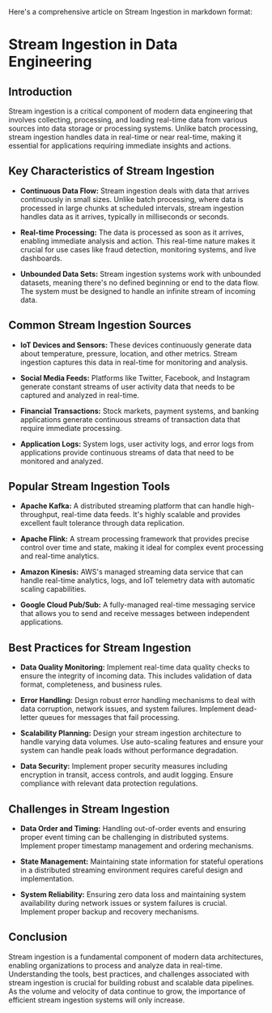 Here's a comprehensive article on Stream Ingestion in markdown format:

# Stream Ingestion in Data Engineering

## Introduction

Stream ingestion is a critical component of modern data engineering that involves collecting, processing, and loading real-time data from various sources into data storage or processing systems. Unlike batch processing, stream ingestion handles data in real-time or near real-time, making it essential for applications requiring immediate insights and actions.

## Key Characteristics of Stream Ingestion

* **Continuous Data Flow:** Stream ingestion deals with data that arrives continuously in small sizes. Unlike batch processing, where data is processed in large chunks at scheduled intervals, stream ingestion handles data as it arrives, typically in milliseconds or seconds.

* **Real-time Processing:** The data is processed as soon as it arrives, enabling immediate analysis and action. This real-time nature makes it crucial for use cases like fraud detection, monitoring systems, and live dashboards.

* **Unbounded Data Sets:** Stream ingestion systems work with unbounded datasets, meaning there's no defined beginning or end to the data flow. The system must be designed to handle an infinite stream of incoming data.

## Common Stream Ingestion Sources

* **IoT Devices and Sensors:** These devices continuously generate data about temperature, pressure, location, and other metrics. Stream ingestion captures this data in real-time for monitoring and analysis.

* **Social Media Feeds:** Platforms like Twitter, Facebook, and Instagram generate constant streams of user activity data that needs to be captured and analyzed in real-time.

* **Financial Transactions:** Stock markets, payment systems, and banking applications generate continuous streams of transaction data that require immediate processing.

* **Application Logs:** System logs, user activity logs, and error logs from applications provide continuous streams of data that need to be monitored and analyzed.

## Popular Stream Ingestion Tools

* **Apache Kafka:** A distributed streaming platform that can handle high-throughput, real-time data feeds. It's highly scalable and provides excellent fault tolerance through data replication.

* **Apache Flink:** A stream processing framework that provides precise control over time and state, making it ideal for complex event processing and real-time analytics.

* **Amazon Kinesis:** AWS's managed streaming data service that can handle real-time analytics, logs, and IoT telemetry data with automatic scaling capabilities.

* **Google Cloud Pub/Sub:** A fully-managed real-time messaging service that allows you to send and receive messages between independent applications.

## Best Practices for Stream Ingestion

* **Data Quality Monitoring:** Implement real-time data quality checks to ensure the integrity of incoming data. This includes validation of data format, completeness, and business rules.

* **Error Handling:** Design robust error handling mechanisms to deal with data corruption, network issues, and system failures. Implement dead-letter queues for messages that fail processing.

* **Scalability Planning:** Design your stream ingestion architecture to handle varying data volumes. Use auto-scaling features and ensure your system can handle peak loads without performance degradation.

* **Data Security:** Implement proper security measures including encryption in transit, access controls, and audit logging. Ensure compliance with relevant data protection regulations.

## Challenges in Stream Ingestion

* **Data Order and Timing:** Handling out-of-order events and ensuring proper event timing can be challenging in distributed systems. Implement proper timestamp management and ordering mechanisms.

* **State Management:** Maintaining state information for stateful operations in a distributed streaming environment requires careful design and implementation.

* **System Reliability:** Ensuring zero data loss and maintaining system availability during network issues or system failures is crucial. Implement proper backup and recovery mechanisms.

## Conclusion

Stream ingestion is a fundamental component of modern data architectures, enabling organizations to process and analyze data in real-time. Understanding the tools, best practices, and challenges associated with stream ingestion is crucial for building robust and scalable data pipelines. As the volume and velocity of data continue to grow, the importance of efficient stream ingestion systems will only increase.